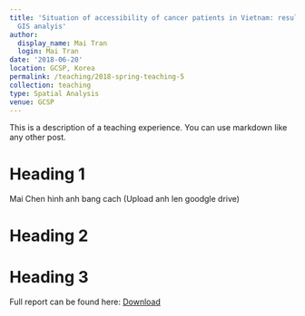 ---
title: 'Situation of accessibility of cancer patients in Vietnam: results from using
  GIS analyis'
author:
  display_name: Mai Tran
  login: Mai Tran
date: '2018-06-20'
location: GCSP, Korea
permalink: /teaching/2018-spring-teaching-5
collection: teaching
type: Spatial Analysis
venue: GCSP
---

This is a description of a teaching experience. You can use markdown like any other post.

Heading 1
======
Mai Chen hinh anh bang cach (Upload anh len goodgle drive)

[](https://imgur.com/nSFokFx)

Heading 2
======

Heading 3
======

Full report can be found here: [Download](http://www.ncc-gcsp.ac.kr/)
